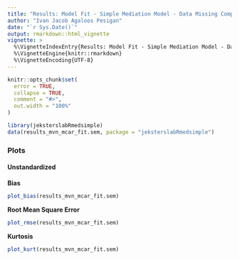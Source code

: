 ```yaml
---
title: "Results: Model Fit - Simple Mediation Model - Data Missing Completely at Random"
author: "Ivan Jacob Agaloos Pesigan"
date: "`r Sys.Date()`"
output: rmarkdown::html_vignette
vignette: >
  %\VignetteIndexEntry{Results: Model Fit - Simple Mediation Model - Data Missing Completely at Random}
  %\VignetteEngine{knitr::rmarkdown}
  %\VignetteEncoding{UTF-8}
---
```


```r
knitr::opts_chunk$set(
  error = TRUE,
  collapse = TRUE,
  comment = "#>",
  out.width = "100%"
)
```

```r
library(jeksterslabRmedsimple)
data(results_mvn_mcar_fit.sem, package = "jeksterslabRmedsimple")
```

### Plots

#### Unstandardized

**Bias**

```r
plot_bias(results_mvn_mcar_fit.sem)
```

**Root Mean Square Error**

```r
plot_rmse(results_mvn_mcar_fit.sem)
```

**Kurtosis**

```r
plot_kurt(results_mvn_mcar_fit.sem)
```
